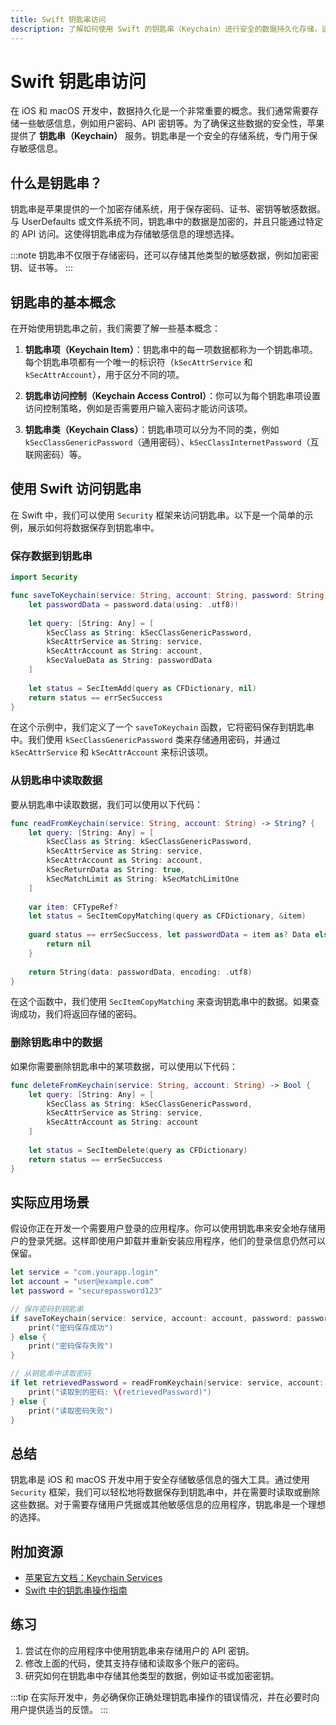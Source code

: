 ```yaml
---
title: Swift 钥匙串访问
description: 了解如何使用 Swift 的钥匙串（Keychain）进行安全的数据持久化存储，适合初学者。
---
```


# Swift 钥匙串访问

在 iOS 和 macOS 开发中，数据持久化是一个非常重要的概念。我们通常需要存储一些敏感信息，例如用户密码、API 密钥等。为了确保这些数据的安全性，苹果提供了 **钥匙串（Keychain）** 服务。钥匙串是一个安全的存储系统，专门用于保存敏感信息。

## 什么是钥匙串？

钥匙串是苹果提供的一个加密存储系统，用于保存密码、证书、密钥等敏感数据。与 UserDefaults 或文件系统不同，钥匙串中的数据是加密的，并且只能通过特定的 API 访问。这使得钥匙串成为存储敏感信息的理想选择。

:::note
钥匙串不仅限于存储密码，还可以存储其他类型的敏感数据，例如加密密钥、证书等。
:::

## 钥匙串的基本概念

在开始使用钥匙串之前，我们需要了解一些基本概念：

1. **钥匙串项（Keychain Item）**：钥匙串中的每一项数据都称为一个钥匙串项。每个钥匙串项都有一个唯一的标识符（`kSecAttrService` 和 `kSecAttrAccount`），用于区分不同的项。

2. **钥匙串访问控制（Keychain Access Control）**：你可以为每个钥匙串项设置访问控制策略，例如是否需要用户输入密码才能访问该项。

3. **钥匙串类（Keychain Class）**：钥匙串项可以分为不同的类，例如 `kSecClassGenericPassword`（通用密码）、`kSecClassInternetPassword`（互联网密码）等。

## 使用 Swift 访问钥匙串

在 Swift 中，我们可以使用 `Security` 框架来访问钥匙串。以下是一个简单的示例，展示如何将数据保存到钥匙串中。

### 保存数据到钥匙串

```swift
import Security

func saveToKeychain(service: String, account: String, password: String) -> Bool {
    let passwordData = password.data(using: .utf8)!
    
    let query: [String: Any] = [
        kSecClass as String: kSecClassGenericPassword,
        kSecAttrService as String: service,
        kSecAttrAccount as String: account,
        kSecValueData as String: passwordData
    ]
    
    let status = SecItemAdd(query as CFDictionary, nil)
    return status == errSecSuccess
}
```

在这个示例中，我们定义了一个 `saveToKeychain` 函数，它将密码保存到钥匙串中。我们使用 `kSecClassGenericPassword` 类来存储通用密码，并通过 `kSecAttrService` 和 `kSecAttrAccount` 来标识该项。

### 从钥匙串中读取数据

要从钥匙串中读取数据，我们可以使用以下代码：

```swift
func readFromKeychain(service: String, account: String) -> String? {
    let query: [String: Any] = [
        kSecClass as String: kSecClassGenericPassword,
        kSecAttrService as String: service,
        kSecAttrAccount as String: account,
        kSecReturnData as String: true,
        kSecMatchLimit as String: kSecMatchLimitOne
    ]
    
    var item: CFTypeRef?
    let status = SecItemCopyMatching(query as CFDictionary, &item)
    
    guard status == errSecSuccess, let passwordData = item as? Data else {
        return nil
    }
    
    return String(data: passwordData, encoding: .utf8)
}
```

在这个函数中，我们使用 `SecItemCopyMatching` 来查询钥匙串中的数据。如果查询成功，我们将返回存储的密码。

### 删除钥匙串中的数据

如果你需要删除钥匙串中的某项数据，可以使用以下代码：

```swift
func deleteFromKeychain(service: String, account: String) -> Bool {
    let query: [String: Any] = [
        kSecClass as String: kSecClassGenericPassword,
        kSecAttrService as String: service,
        kSecAttrAccount as String: account
    ]
    
    let status = SecItemDelete(query as CFDictionary)
    return status == errSecSuccess
}
```

## 实际应用场景

假设你正在开发一个需要用户登录的应用程序。你可以使用钥匙串来安全地存储用户的登录凭据。这样即使用户卸载并重新安装应用程序，他们的登录信息仍然可以保留。

```swift
let service = "com.yourapp.login"
let account = "user@example.com"
let password = "securepassword123"

// 保存密码到钥匙串
if saveToKeychain(service: service, account: account, password: password) {
    print("密码保存成功")
} else {
    print("密码保存失败")
}

// 从钥匙串中读取密码
if let retrievedPassword = readFromKeychain(service: service, account: account) {
    print("读取到的密码: \(retrievedPassword)")
} else {
    print("读取密码失败")
}
```

## 总结

钥匙串是 iOS 和 macOS 开发中用于安全存储敏感信息的强大工具。通过使用 `Security` 框架，我们可以轻松地将数据保存到钥匙串中，并在需要时读取或删除这些数据。对于需要存储用户凭据或其他敏感信息的应用程序，钥匙串是一个理想的选择。

## 附加资源

- [苹果官方文档：Keychain Services](https://developer.apple.com/documentation/security/keychain_services)
- [Swift 中的钥匙串操作指南](https://www.raywenderlich.com/9240-keychain-services-api-tutorial-for-passwords-in-swift)

## 练习

1. 尝试在你的应用程序中使用钥匙串来存储用户的 API 密钥。
2. 修改上面的代码，使其支持存储和读取多个账户的密码。
3. 研究如何在钥匙串中存储其他类型的数据，例如证书或加密密钥。

:::tip
在实际开发中，务必确保你正确处理钥匙串操作的错误情况，并在必要时向用户提供适当的反馈。
:::